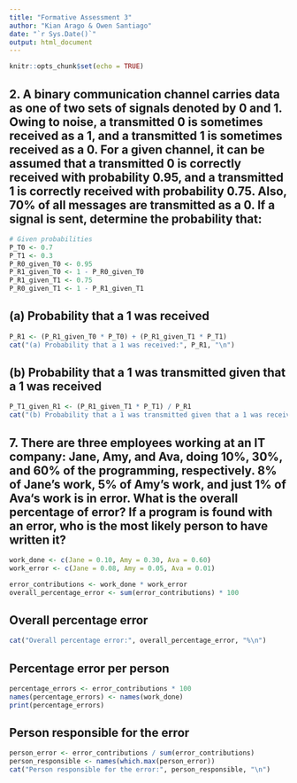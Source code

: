 ---
title: "Formative Assessment 3"
author: "Kian Arago & Owen Santiago"
date: "`r Sys.Date()`"
output: html_document
---

```{r setup, include=FALSE}
knitr::opts_chunk$set(echo = TRUE)
```

## 2. A binary communication channel carries data as one of two sets of signals denoted by 0 and 1. Owing to noise, a transmitted 0 is sometimes received as a 1, and a transmitted 1 is sometimes received as a 0. For a given channel, it can be assumed that a transmitted 0 is correctly received with probability 0.95, and a transmitted 1 is correctly received with probability 0.75. Also, 70% of all messages are transmitted as a 0. If a signal is sent, determine the probability that:

```{r}
# Given probabilities
P_T0 <- 0.7
P_T1 <- 0.3
P_R0_given_T0 <- 0.95
P_R1_given_T0 <- 1 - P_R0_given_T0
P_R1_given_T1 <- 0.75
P_R0_given_T1 <- 1 - P_R1_given_T1
```

## (a) Probability that a 1 was received

```{r}
P_R1 <- (P_R1_given_T0 * P_T0) + (P_R1_given_T1 * P_T1)
cat("(a) Probability that a 1 was received:", P_R1, "\n")
```

## (b) Probability that a 1 was transmitted given that a 1 was received

```{r}
P_T1_given_R1 <- (P_R1_given_T1 * P_T1) / P_R1
cat("(b) Probability that a 1 was transmitted given that a 1 was received:", P_T1_given_R1, "\n")
```

## 7. There are three employees working at an IT company: Jane, Amy, and Ava, doing 10%, 30%, and 60% of the programming, respectively. 8% of Jane’s work, 5% of Amy’s work, and just 1% of Ava‘s work is in error. What is the overall percentage of error? If a program is found with an error, who is the most likely person to have written it?
```{r}
work_done <- c(Jane = 0.10, Amy = 0.30, Ava = 0.60)
work_error <- c(Jane = 0.08, Amy = 0.05, Ava = 0.01)

error_contributions <- work_done * work_error
overall_percentage_error <- sum(error_contributions) * 100
```

## Overall percentage error
```{r}
cat("Overall percentage error:", overall_percentage_error, "%\n")
```

## Percentage error per person

```{r}
percentage_errors <- error_contributions * 100
names(percentage_errors) <- names(work_done)
print(percentage_errors)
```

## Person responsible for the error

```{r}
person_error <- error_contributions / sum(error_contributions)
person_responsible <- names(which.max(person_error))
cat("Person responsible for the error:", person_responsible, "\n")
```
